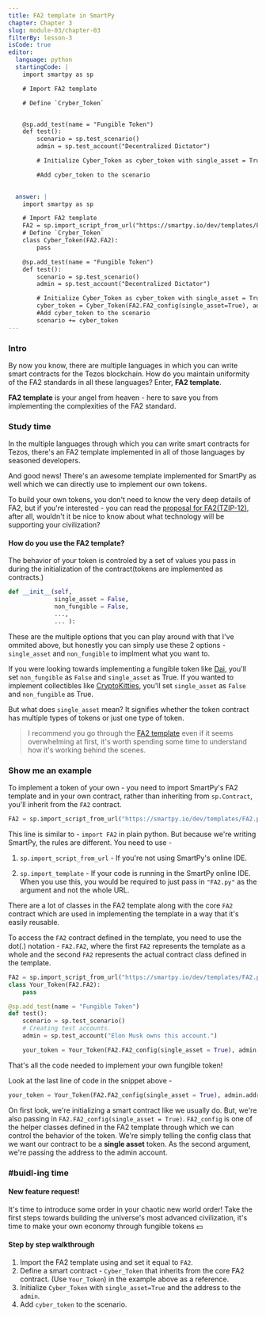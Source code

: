 ```yaml
---
title: FA2 template in SmartPy
chapter: Chapter 3
slug: module-03/chapter-03
filterBy: lesson-3
isCode: true
editor:
  language: python
  startingCode: |
    import smartpy as sp

    # Import FA2 template

    # Define `Cryber_Token`


    @sp.add_test(name = "Fungible Token")
    def test():
        scenario = sp.test_scenario()
        admin = sp.test_account("Decentralized Dictator")

        # Initialize Cyber_Token as cyber_token with single_asset = True

        #Add cyber_token to the scenario

        
  answer: |  
    import smartpy as sp

    # Import FA2 template
    FA2 = sp.import_script_from_url("https://smartpy.io/dev/templates/FA2.py")
    # Define `Cryber_Token`
    class Cyber_Token(FA2.FA2):
        pass

    @sp.add_test(name = "Fungible Token")
    def test():
        scenario = sp.test_scenario()
        admin = sp.test_account("Decentralized Dictator")

        # Initialize Cyber_Token as cyber_token with single_asset = True
        cyber_token = Cyber_Token(FA2.FA2_config(single_asset=True), admin.address)
        #Add cyber_token to the scenario
        scenario += cyber_token
---
```


### Intro
By now you know, there are multiple languages in which you can write smart contracts for the Tezos blockchain.
How do you maintain uniformity of the FA2 standards in all these languages?
Enter, **FA2 template**.

**FA2 template** is your angel from heaven - here to save you from implementing the complexities of the FA2 standard.

### Study time
In the multiple languages through which you can write smart contracts for Tezos, there's an FA2 template implemented in all of those languages by seasoned developers.

And good news! There's an awesome template implemented for SmartPy as well which we can directly use to implement our own tokens.

To build your own tokens, you don't need to know the very deep details of FA2, but if you're interested - you can read the [proposal for FA2(TZIP-12)](https://gitlab.com/tzip/tzip/-/blob/master/proposals/tzip-12/tzip-12.md), after all, wouldn't it be nice to know about what technology will be supporting your civilization?

#### How do you use the FA2 template?
The behavior of your token is controled by a set of values you pass in during the initialization of the contract(tokens are implemented as contracts.)
```python
def __init__(self,
             single_asset = False,
             non_fungible = False,
             ...,
             ... ):
```
These are the multiple options that you can play around with that I've ommited above, but honestly you can simply use these 2 options - `single_asset` and `non_fungible` to implment what you want to.

If you were looking towards implementing a fungible token like [Dai](https://decrypt.co/resources/dai-explained-guide-ethereum-stablecoin), you'll set `non_fungible` as `False` and `single_asset` as True.
If you wanted to implement collectibles like [CryptoKitties](https://www.cryptokitties.co/), you'll set `single_asset` as `False` and `non_fungible` as True.

But what does `single_asset` mean? It signifies whether the token contract has multiple types of tokens or just one type of token.

> I recommend you go through the [FA2 template](https://smartpy.io/dev/index.html?code=eJztPe2S27iR__0UKLnuLNmSPDOppCqzO1tne8cp1_qr7NmkKi4XRVHQiDFFaklqxrOXS@1b3J_kae5N9kmuu_FBgAAoamaceDdmba01EtBoNPobDfDu3Tt37zL471lel8Vim9RpkcNX@O1bzlm94uzpoyNW1XG@iMsFW_BlmqfY6hjbfL2q6011_PDheVpn8XyaFOuH9Y_pRvxv8nCeFfOH67iqeflwUxabooqzin6cHB49_MYYaV2UnPGP8XqT8erhoki2a57XMY7E4jo0VrUu8gWvHy7jo0m1jst6c_XwGwa4Wh3iquJ1Na1_qPmPRUUdYQDAo_jA80lSwNzjpK4QysPDiQVriiim601R1kx@yeKKVRuJOvz3gtfx5HVZnJfxep3m5@xJkS_T820ZG8Q8A0LOgJJRQj_OWJIBVmxVZIuKqLxGKBsDSmJCITRElwbI8R0GD6wIiyJclCgaVjxbjulr61nw@fY8WhcL7vzE2Al7CovCPd0qwCPjEZFvj255kUfLbX6ezjN3vHC3eLGI1ltYogiWI6@WvOzVreTxIvaNJLqdlVtfr2VRJjzK4qtiW1e9e1XbDXJCVGw4rEtR9usF9ANmxkWreLKt0wseEedFKax9uBeQA4ZZp1UFDFBFC14lZboRo4bJkcU_XkUgOeVVtCnSvK72aQv0z@oUJFB1cvuMju_oL9OlwVnHVltkxOn6KlrHG4BVbabwQTfgAHlH83l6HpldhAQVG9IHs2bUGVvHH7gQoQT5@5znXMgM2xr43wU@Od9mcQntNxVLc1BJ8YIVSwYjTfC7MVvxPOEsrSVIaLPhQiE2UKADDgX6sObqD6VAGI@rlJfThkA0LUuKTiyhsqaXVtZcJMwqvoDhijXMDPQOaDYYuyjjc87mV0b3y6L8gFqjyLMrZG4CIvRbumCzg1kbK0tITyyZNcCe5iQoBA2aTESTNEvrKzV7GgSol075lL5YAtoGiHoV19CojjMSH0BvBROpCzbn7LCNlRbmEy3XLRaYqe9nihuAbjHL@HmcXAGQukYy0KCXnH3gfMPistiCRTAWURFpDiu@Aq1OpNtsS7BPvJo2LY0@31e8nMRJAqBApuISYW9qYBIYXLLQsdF8NtxSh8Wi5KC07@u1GLHJN6y4BCatVmAFUyDwzD_iU7mKj@P5VQbzBONQF0mRjQF_DkRcIBFhlIYkSmpnBhRAsCgXoEtV49ePnnwHtMsJ9gd@VamFlLNoL4mtKU9szdlaHBSYdJkmQv5K_sM2hemzOMsAD_ABgDX4ZFkCbyPBS54AaiYMZO@LuExjpLFgkftler6qwUiv59VX99WaWvwFDLCJwWzyWkwTehE14CN02@BagSIFvNcxCvh_kqKYVOmP3BHVtn4_cVS@o5FkS1KjE6ly4@wyBsKuUHYFQkDgko_ZfFuLj8C1BiTpVXFgyxhXaZLEsFTIoQBC8DNf02QyTq34egMSOKzoVwOQ0g1ISNQXl6DT2Kw9hxnKzIxYZdQmwQ5j1fVzi3dj4Fh@kRbbil0AtyNHSE47@_Oz1zavjFHtXsYmiJwnIDlxeYUUJDlGhfhBa2BQpvARWUtoIOR0U3P6heqs6aq6VUTovLgE6qUALr6I0wwZ6KsWbxlgzrcp2GNw3y4RuxTXBd1VmIWpBJ4t2awG6z5Dtl0U@b0aZsUXQBmQ2MzCgwH9xuwv26qm6SI2ANyABbx7JVkHGNpZNdd3OvE4VAa8RwvAIxdsy4httdmIF@CAplUtGBvQ0TABFrStoVMKhL@y1YxJ_HsVm8cZipsP04Bbc9Lh87Qwx7Fm_pYzUxS_Qr5CA2HZcLIbsACwsrXmJ0t1xZa9SIoKhLptf6tCW5i68U0AXF7UOBOU2zTAhi@BiMJIgQ_VJZ@zMQI3ehqTnhi0m4MuXaPvwJNVDrOA1VH6d9FeAp@L6Hy3o4vpKYZ_DIggWFmyoD__9HfUaSBtSLqff_qHJCKZpLcYbb2@QsNRsBdpsgKvEQMhFySQ0J0SrlQYMdv7LOMUMDr9mHAafuh4vYMncY6rCib4AgR_7@EGo2YJclAmQLQBxHGDPp40tX8AHSbUwupj@pKhXmYbq7Pp8oU650u7j6tSQj2pVWu8Wjt1wfGKSDVx@lqORwcA0cLp3hayDgjFpnK6dxm@DlDQJo9dGvpVVwgOtqZmg06eD3XP@Ka7Y0AsLAjrga0RJBvjP3dkIuTR9iNEBmixn2Cmggup@GOcbXllpEGaFBIYCZ6BpWvsJwn9i@eT@mojuwOHJqItmid0DsGhQFAiKQOeIqPGlCFRKxLhVyKQPHsZ13dk6uS0LIsyWqNbcc5D2ROZeBkd2_MV3wJM8cH@ERydZfpRSnU00JAxnpNQq9ExcH@9LXM2NPs8gF90e4E_BCtIIr6ghtBPPLK3CJUR8ODs1XenL6PvX357@vTZy9NvBw0giF23S7BmKRA1kpZYQ3MBPXv59vunT589eXb68ix6_Oj5o5dPTg1owP9abGycvGi9fHUWvXp9@ubR2as3bSgY@DggwlD@9PLUBKGQqIBGUp4bKrkgFBJvgUZvv3_9@tWbM6KS4sRkW5ZcMhCxF4RycQ2WZtG4PNKxsd0D9CiICZdFBgxcHUv2ns1mRRKvM_xMQA1v7L_xS8Yg@llH7JjJyPAr8W39sTpWLeCvwm3BmGJu@El91L_Fa4xL4RdQNvLL_2EZ@HD4ufkE@GlBhDkIqZBGDbxZngF9KfBKQAvXIoxoEgA0I7DM1TZZMS4kluSOPasxahGZCyvLCaAWQDgwmRCJoPeK36Dfiy2byI5JrT6VgvoYV6FlYm4kqdj5nNcaJCkIyTi6d_3R1BtvKDod4lqILx6J9fDk0cxHr9IJs7TRjm5yAbXKGllmvpnWtMMKNvjLT1PRzPVnhgOY1mBM_woc4Y@BwGEwGlntm78s4tlUEly9D50UypXs9RxYdCjxHo2CmAee4YAwwFkASHMKUitYuNss4eEEpUoUXrQALv@MDIVb87XkSsJkjFMzIF6IaZY2uZqmtGiVgzZ0qSSOEf@4KYcXYxZGRiqhV1JLRhS5zoTBRekkjUSWVYV6s__YbhYg6Vq9V1b4pOTRhnib8ugTQ5u1LBYg@9HFZ2bmJtQmJKLXkjkEorh1OCD8SLAUIsSSSshGHsb0OQsEZqwnM9Z4mjxqcZQijOgZEBuDOBp0oKmHRruZszSZU_KktrXESLPnfHEOHPuBXxl8KRKRjRmm_bAYLG9GrdkQU5MjyrAKFp@wZzm7D@Gjyo1i2ATxI@UHIWwudOoNI2EIsDfTTZx8mE2tziIymojEvAkhiXORisGEKSKDudx7lbLISiqaudySRBgcgCPKZTd647di2W3Ci9YGwxtKm7JLnj70w7inBIQDTRgNggcYAHHo2OHR7WgtUoWzmGFoWH@4KNlPQOwcUrEpLv5QtBcc@VRm_GKIKCA8UV6e5DdwjUQmrll6lc1ir2VOE6HItGblzyGp9IvY2sZEf7mmX75qcmgIhX@EPwScdayzNqwgd2mZ8mzR5jjC@dhVpH4LJvWonEHbxdB8J3_3wijbIFRjLd5Zmn@AaK6@5MBt2piQAylSisSWQtivZANMgtMuCoVzuJFyH0NT9A_vI0lnUqv93_82mgs@652UmVg8Efph_MlUd7EnJDc0wPXEhBNtdWDWCfFR3quZTZZVAwImtSTd8T3I88wxhFoObiz0aZ4H_FF3DXeaP_vpYwztJ2QaO7qM9rZ@OGtYDe@c91EA1NAg36iXLjh7fFXzytW5HsIbiIi96WGNdupE_KKnMAI1JtSIoDNyjC1caCP2MO1YCyIH2s_AO8u@y8wHV33kR8Y2IfKnsbsS19PoEl5_lS47NMQGPaPyLbzuR2xo@E7nDGihwr3eCypsYYH1kCVfFxd831EXPNtv5EZfVNGar@cyjbLHkJqra1yMGvyrath3@NEdHZmT4o@K5bFBgR9AY_axQfv58kE_3dU4ppIx8Ko2mK7tQozCO2vUELqiI80UEGroMLWn70qaa3gb_GVfnIFsZmlJI0m7L3XR8Z3jfqkY9oncmBtaiFv0aaEuUbPi8@CsG3l3J1fh7BQ6g4aVzmjJUIQjCEHjf2FU2S9nU12t50UmwbytS3CJ7QYyJR76GRNhawhOGkawfwc_sIzVry_A2BiADKAGqW8erzbpnw4DMRyIqXc2glY4_@420EhRAZlCzBg5visu1jYHHDQ5KckZaIRMvmjs0xB_8kSjCqbFvX7rb_s_kmdfd@zbfDLWVfq4SfhsiixNpEk@@6MomLFZGreemtyz8kpauZJLMtj9msHwDh6Ov4NPf17smFfop_3zggYhdvCm3c8mzh5d2SBMMCsBZI_QzD28qKIHzGhVFB_C6yXLG8RmS3dbFaP6215rUQOz8n6__3JaJNhvQV2y7LWqHlJZy5lsq7pYGzu7tpR67U583mEvBK2jeJPKRq9EdYKZ5jHcdMyXdSRO3ZigvRhtzkh4etGEHN2tK54vuChM7tFakIpaG_MKETAcTHSwoSQH_mN4izoq3bnu6L0IAvRhErCQRADydGgaA59NQ2w@qVnzBbP4_fZiaG5GGCgBcFlwOazGKrYxdFTDNsMuveYlUTuHGKqkNB8M@Vhb@Tb42NsoIQ6H6aq_HKdWczU0ammTkZene7SU_Eyo5UVuZ0sc5Ds2dFq@tFyjC51l8xQ9VtBqA7oAQgW@YHMsIJ3lcT1D6mMynMpWVBG2SJxR7hLzW0YxC0R9JfXOGUQJ2zhjsyGOBqBGM1kDM9XZ9@_y4lKWpbrVlNuKL7eZTOSXomGcJFvK@HEswWCyBKOS@fjXrTrRXQlVKsvEcXEMVSAikqkQbnGsmYUfhk0aEqvjoR_8PREJ56kVg4CTd3v5PCrN3ZHW6l9MJNZ9gLVbSNsU4rEkLhcpTHcakGdYsuFBv1wYgB3W_m0wO5uCURolGi5uY1ISGg1PR0M@DpsB2AN2OOpCX_VG7C4aZK2cxm1jrCp3LtjXCnIfFDVOF5QpV2ftVLlTXBtF0SpCV7u4dpndTFSxNrWrxi6tOrlyKWur6AzLzz_9Ha1iSrtaVEMKQInpj@@QqbDAD1Xh7liUOytrgeaBl@nyakjcIhTiSVNjjYH71KoXHql@2mYJgFMIl2pgW1Ht7WxVeTqIcgTR9gVia7TMF16wVs_RHfvonTpzN9@meOgubs7Y4LGOkup16wKJbJWw4BZGnJPKtOqi9WagqH9B4cxXQCs62oAb@wpMifXfqzRZNXVulTxEVKa03s3xShqMLfml3P5JZCEd4rVYqC@L9Rr4ZsljYMpm@2PC_oTaWO9YAmMJjfgO9z@NVNLs_VCdjLy8vJzKY43TtHi44BcPSw78gPw0XdXr7K5VKDgSALEQWutd8yzVtiJlj7WysSjaM4@fxFgrJSDYbCzqz5U1IEMna6xp@wtkAeQJWS2qyE8WwsA2WZxwPEFJG4l4ggVXVgxQXQFSa7SN2EjQWwBrsGOXab0COMrKKPMzqVTSZZus9IxnA_lzdHRwdHDwu4OjCM@xRvPfH_5u@ZujweyYBjGOOsDyT_SZ0Vwihm3OQT5xEdNabTzSiYh3gG1RpTD1q2aFfAdrR2TPG3jNYbFVsYUpFnN@NbWOi5YcBVipmNEOUzdm9@9TbiaS67BXMSQ3qyyhjVV1OTT6j@x@hbG3Bt3MrbY@vUj2zX70RUfP2rD9eAzT@LOjV6Y3_aFPUwGwcxyd59RD6W86@vrrhLF0yJ@J6gA1t2rq8OuTVp2dvzPYTNto7igBF3NW4R@1FH6voUiGNoDuwfrUSiMr@9tJxrasmoWuY3jGdsK8ax1Mr33kgL5QO4Wh3hSuuf1geL0kF4QNkQucOj0Pl@LBMzUtyvvbWSsgab@jvlyf5llm8flw4LQe9IIZKD3fBdw8WWH14eoQR4QmZp3@SJo@yvgFx9T94Fu@jKHrc_CSWgXtqAftiFJWg5y4C@TZGFYbwGaJhskenq2tak_QPm0SHqKJfk5c_SpZz@4B9jlSiLkqcioCm1aflmVu9kftZi17Ymxh0Mf_splUWydLM3mEuHFP2d_EIlag9sH3WQxHRuDtlXFXJ3pjcOhLkaxRDy5AWAwrK8kj8vtOdOspFXiaDRW4j2T5VTMs_3ZY4W4zu_qj9GnZN@xgzBrbOjh78@jl26enb6JXT6M_n755NXDVSe9SLpeqMG6zN3aCQw_Mornj5oT514BYj7E7z@CEsNiRfxuqlbf88yZgGY3YX3eBsNfvhDWdd_Z1ZcveoRcxkpbGPVLOzmNieRM4enY3AWLwhmfT234ahnU9xKl1usRjRt3w2pnN58AoN6cBnY3xEMAIwjU_CT3dJBj6rkYnFu3jRx5c6FCz1EUQhB2Ik82YHVyh@s@LS6@LBXrAVmIeTwwf0peqytV2t4XJskTA4sEdqixIE4OoYrB3Gon3U1W78Q2W56u8Qpi@ndT1nsnykBifuuikAs076jP_HnMjJo6rCPOGwZn1ATQxaBRaDWUQDFAGE4tZB3jDi4bs0iDxwFipEBI7NEpwkLZ7p9YiNOfOoTZgQru9n7mutgn5P3eZ8HaocHjN41wk@mVHUcSKX5PNrqpbcZyMGiC3PKnpihNYRpuywFscIllvMYR_W6vbxebQeipr0vCjn9X7aEerd0h8b6Iad3F2gK0NEWzznMXVPs4S5ex@iQ1skZlPU8rWozE@Rrle69RHs0pmWrd3yakXoPp9rIvmOgC6denO6vjl8AsZzach44G1CSlr0rIiiTPcFxdVg1jBJfPtqtAPL_kaOkJvKQWdrPdhLMGpWsHe3mnfAkdLsenYElPopM9bqRYD2V1hqo7JKRQu@Tk6l1efImq1MlPeQhBzavi5iOROhXB0s@UokFLqnGL7mGDH3LxI@@tsvVVO@GDqxzy94GZ6jWDd5RNRk90fwihcY9IdsspwXlAnkBugh7YaRDOQEsw64BVPFSw4bqaU534fQWxQlOeiy3BgkmVAXQFkh7ekGW0I7aZS9ewV3eKzO27yu3uEghMdq03lG8bFekLX6tjrWIS_b7fD3V6xFif@UhfNOORw83zGtZeO3Wz1WGgBPfdRglzHaYarOfR4g_57KEZSh8o76eA_ujPIvGRK7fPiPXB4ynTOme5P1TLb85XaRxa3ZyFAeexD2ojgKbF5UWRDcavbp0WkxVLyGApx1U68ml1JG4rapzT2JvcdSZcnNGxq9e@2cGi2fMN1mO@dImbvMLgYgWES4E260DIH6NHNAnoQ0Wz3fMVQn2SeMjD1TXCN@1Ct@YWwpLa3iOBdLJIQV_ElK558oBIywjXHezrnPMHP7JLfkydFCWRTatU7md4gJ73a6yXSW@OF7@xyxlM3ipywQxjt5dMzNZT8AQY6HIRC6b959n_sQ2OCmfWO0bUyyS3KBEMTE_tE3MSGfMHqyxTClQqP3RAMYzpdaQVFIHnmzEHD5maLBrbzYky_A8j@qYHuZACmuKw1NocKXK3sAPOmslrlU6EZtLMr7am3fBtKdHWi6MB@1wL5vkd8bYTCrd4BttLnuWRz8Xegsbq1D4Leu1iqBzQE7QakxLwaw2s5_f2MQ18HAdDmuS8MoD1@mWU37WizryJt9br10DSUQAmepVSPebusjhRVtiKsVlbgwGT6CNLzeD1fxN2Zlwb4XvvoPjD24RjzGbln6@iom0TXOjEiUqSg0cPZUS@qoZMDlgQBrPeOdpfJrh2NoSFey7mttUaQ2LclXSV8mimMRiarDl12HWsPYOw6gePG_xkzjwMUKFYjGAbhVM9poL12TcS9@Kztkgl46lbDM8xs6eJd65ZDUAPbNfBgq3RX3K2mavJERTyV5tMlanSmVlwKLS_h1ocSsFpXVm2qHNhkHmNn83ZpVXGKtRR4lRO@uoLF82Irb1WjNa7ci7@rhOd4faKS8Ol0OsLr4NgwWRJM9s567cZeVaJpHsURzi1Sw0QjXWX_x5RfUpU1Uqt3IaLZQsuCJmtThGw3oDIeGBUQ2a5DWpd@j5NEaHRPgyb4FUERHstDt0MXPgeyQzuyaHKl1e7fXlm0jrymx_02KWCCRXcXu4dyVR4ID06oh96L6DXDayRDrQrzXknJ9mDBMexJqYXfmy569ftoZITmqdOz0VC0Fb5Hv9nuV@doIx6qRPRNoF1qKNxAaQIUw6ODoA6QdR58DbGZR9LwhSh9fVpPd_HiEqWu_9C8D6RYkjJnb6WG0pfSkkoWF_5UhbrvvUx_bLS2dSKgmP@FJ3QaimrV5wjzMqZ76i_Sahtn0FPc2J9WSvvSDeF5hocznn17Slr36w71@g3oTnkCh7TqUNmuFNeNShgloQy3TzeWzqqKGeGvVsfmD@PuWexpMo6kkvCwLNVuuKjaqKwOh3j5rbaF7CUMe8wG7IGJh6djjdfBgFZD8uKtWNXQjNbV0PLNG@r1LmD3Tr89@u1vD3@PNwlN8EKxCmZRI3ujKRc3oDeTIZNuzESCGw4embbfiB9hEVVpRKsD_mA0nBdzxnwN3xRzXtYDczLPOV6Mv0irTRYLvlIvFHHJPl0dwWDy54GHbtWquBy@o4mNBbpjRMbw45JDlAZwwyxHScW9LkjURsmhmXrYmXUACXj17SvrK5GM8s_nGd77HGfsRUpvAPFNazMcnDnvIFjTHeuHBwcyT3JwjwSL1mLqgSJmMqXkkXoFy4kgkg77O518fR0rjLkjHFBR5L2z7w7u9d6tPRhNy20@1GdMpc_ppdqZVKKVmDC@QOZxMQ9PW2__Wci8c1CDpq0CWLrFVF1Ouge59ATpIlN3pNDTxPTiml3g3_0GtB9j1a7T3VqeXv1bEdb79qIiBT2L6itJg8UwkzTwZzttZa8HoGiUcJ2w3x_c2kDmKrSHOfQM84Xtbo_t@gP4ZJM4_LeSHQsQyRGbwELi_w4_uUS1B4dxH8j_GYM3hrjrGtaw1X2B94_SmTN2hrc_9zaYvVnqeubysL@5POxnLm9rGkf7TOOo_zSO@lr938Cq4QkncV0BUx4A2n00_20n9NNo4r01yk318DVUv_18Hpr4M5rG4ei9ZyK0CXpRZDAIcE12RbEfiyEyWVJWD1@WM58Qa7h1Kl@Yxn4s8d5h1IA4AR__FZ3sfxxXaWIc7RWpCV@YhBoClYHcDtXH00gzUHREe3RfggTn@Tx0xK1N4sZz2M2yY7wTO9UbJgFupEwK1RJpZozzKzoW9IUN3edXxoafxlD9im3NJxfcLt_y9AKcSi2wlgGpi4Ktt8nqi8y6jxnm3Fxq@6xfP9XrbERTVdsTdQM0frBcAbUVC2DtrdnEE_LSossG3nStHv0iLenmOEnhY@a9FvCBqC8QiOqzCWqE0ZR_xH0ca1fTdJTkNuikWJozor2S8pw2r6sIZh8Zh@fU_jqdIgvcgzjsKC@yr9JWqPuLTcK7tMEKGYcWCt9AF2NvELcx23vKgxFuiuURvjPefzZC3@tN5AiKuUHBIGnVso1bQlk57y1oZWA67Nc@fQ9v0Peomfl7H7fJVI@aYntfPZBypYQ9Be0v5K60T5OqbY4LEL@Jrv9YFPKmKhpaXXso7m5sXqISkCrFCAvadaTtRq7KvXFjTu8Bdyj2wDkmZ8CdYmAcTerP91oH7MX3Drq2ANg6gmp@my74XsRh5mgE@8AbUAVLuHCXnu44GQ7ar8iT9QPrBVYPZE7IrA@YaQUCKzt8t16oksOmRcsmMOs4iO6AzDc4@@5gMGJ_Zc7Xhx70JAgDE9GUgPRjB@f0VkhdmgV97w7G7PC9u55N9Z5nRazWITugrvlq3TNERTqHPQ9vmTaUirbU5W2XMRZw4ZupQZzoSE9eNBfMSqjt4mnTJKLFVbex4UESxtHj8r5g_TgARy6Cc_Du3X6OgqTLnvdpeRAJlJ3sku5wTWYQZtR5ts8zRl8Ngk9Ai_gx8d9rHNAvbbr5DYhbsOIsmafexTIbnYza5tLpDjbFWzsO5MlEzbJ4X@51@TIwHMqYklnmqWvAp9gc@CopVLf2BUPF5rCreft0Q7E56mp@FCKUKLQA3PDNOIf4v6N2Za1B0yYNkoCSO@c6I6crpvalq8_66pIr60ToGAG0DrnS_pOXjf0ekr@peXv8YXdby7PzCOIvBvujlmzvCLBpbgYjaDYkZsCXDQaStCB@eO1riP86g258_OHw7QffRJ49A3CayO0G4fg0G3XXhXDN_Bk@7fns5Kndz63Ox9mFwKfNvIB0T9a1skOPi7nm238qv16LaW6DWz@31T3subqdDqFvsY927CV9UU@9n3_Fgh_1XnBRRIhGSZzqx5AkLbWVvFX3pH39wedm43d6KL@ACXQ7KXYZFU2vl6Zv@ShxfkXvMf530QK_erUviwfotQI6wPrsYpOdytgSm4PPKjL5VLgf7hB5q8iE5uUR@AN7p97069i9g3sUkdw7vPfv4ePdeFsXn5uVZODT2h30g_lCw85nf5V5sFNHol201CQlcsOVViaYX0xWZw_d6TTYrZCu4ZzSWTyX7MJZVZmTL2QPk12eCVOEp8OCPe2Cla0StgENgmL5g0kvpv9iHozn8zAPv5K4@rZoeHPzADOqWJNCifG9hEkBsqKlHJVWT4H53P3ro3@SjeirqlAnWemrttL6oqj2fz4jIfuyPO7zr1ieI7vR9coJWuUWdLnyeeClXZ43ydx8W92BdI3Chn6VDTctbbhubcOexQ076hiuQfEOxe275qF5JeofsmIeZ@w0v0jLIsdSQ_ZaXMPBy8p4jye94VG93BFfobjNsUyOV6L4AYtrNlf1qsiZmKW6yhT7cwM42VBAqNK3eOjXWc6MdvrKj6TkNEr75aDnKdb1yLeritcwQ_iCdonKrOhFxuJ9noHRsSjtnCYfbdSEh9AWL1XBK8jFJR1CmmBtrVfZFtVUQn0ne7ynuq4aVmHAvGWu1tUqHSCWKDoBGOJ@ldaXElP6WryDzbmeVDWhObtEVnePqFE0lRs5W_D59jxaFwuspHOoNmh@Bm9ICH8jK@bRWW9vs4Gnv3kHhre_2cDT331toheK28wDC5hxEYfwUD9CPxLHpht4ogmXt_tU3r5WCxdAu5zOT8dWIxdM12uXW6_E8xCoo7NnqKCB2j1QsKtnRZwXFHpJ474jsQck_arDfiCbNyPasPV9dm_V1c8___T3dZzmP__0D_PeOv0yXPwNry6q5K1yWYzEZjnoMvnmYVRuwPUTda9QLW_K03WO87K4xHtYZbXa9A5onAFo7k2GynRAxZowSBTh1UBRJORf32LkUxHCuMg6T5caRZ4hNZp@CEgT4thiCxrD0DKWchFsZF@ahEPiHVh5JOc16oTXUji3ALGlghDi2K9XWlKgn5uMbigdyVc3AtdWRm05uBWcnTUd@3TYJxm6W8kFfdObETXMDLc9kk_h_XMGMvXhdUf8f1AVIg4-) even if it seems overwhelming at first, it's worth spending some time to understand how it's working behind the scenes.


### Show me an example
To implement a token of your own - you need to import SmartPy's FA2 template and in your own contract, rather than inheriting from `sp.Contract`, you'll inherit from the `FA2` contract.

```python
FA2 = sp.import_script_from_url("https://smartpy.io/dev/templates/FA2.py")
```
This line is similar to - `import FA2` in plain python.
But because we're writing SmartPy, the rules are different. 
You need to use - 

1. `sp.import_script_from_url` - If you're not using SmartPy's online IDE.

2. `sp.import_template` - If your code is running in the SmartPy online IDE. When you use this, you would be required to just pass in `"FA2.py"` as the argument and not the whole URL.

There are a lot of classes in the FA2 template along with the core `FA2` contract which are used in implementing the template in a way that it's easily reusable.

To access the `FA2` contract defined in the template, you need to use the dot(.) notation - `FA2.FA2`, where the first `FA2` represents the template as a whole and the second `FA2` represents the actual contract class defined in the template.

```python
FA2 = sp.import_script_from_url("https://smartpy.io/dev/templates/FA2.py")
class Your_Token(FA2.FA2):
    pass

@sp.add_test(name = "Fungible Token")
def test():
    scenario = sp.test_scenario()
    # Creating test accounts.
    admin = sp.test_account("Elon Musk owns this account.")

    your_token = Your_Token(FA2.FA2_config(single_asset = True), admin.address)
```
That's all the code needed to implement your own fungible token!

Look at the last line of code in the snippet above - 
```python
your_token = Your_Token(FA2.FA2_config(single_asset = True), admin.address)
```
On first look, we're initializing a smart contract like we usually do. 
But, we're also passing in `FA2.FA2_config(single_asset = True)`. `FA2_config` is one of the helper classes defined in the FA2 template through which we can control the behavior of the token.
We're simply telling the config class that we want our contract to be a **single asset** token.
As the second argument, we're passing the address to the admin account.

### #buidl-ing time
 
#### New feature request!
It's time to introduce some order in your chaotic new world order!
Take the first steps towards building the universe's most advanced civilization, it's time to make your own economy through fungible tokens 💵

#### Step by step walkthrough
1. Import the FA2 template using and set it equal to `FA2`.
2. Define a smart contract - `Cyber_Token` that inherits from the core FA2 contract. (Use `Your_Token`) in the example above as a reference.
3. Initialize `Cyber_Token` with `single_asset=True` and the address to the `admin`.
4. Add `cyber_token` to the scenario.